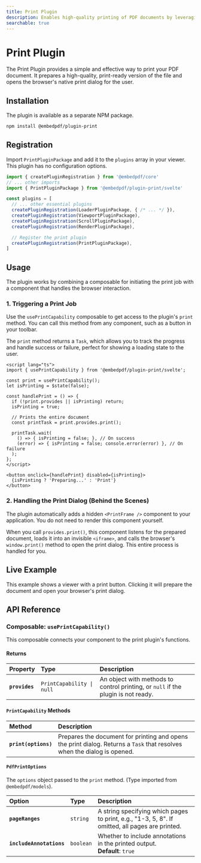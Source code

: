 ```yaml
---
title: Print Plugin
description: Enables high-quality printing of PDF documents by leveraging the browser's native print dialog in Svelte.
searchable: true
---
```


# Print Plugin

The Print Plugin provides a simple and effective way to print your PDF document. It prepares a high-quality, print-ready version of the file and opens the browser's native print dialog for the user.

## Installation

The plugin is available as a separate NPM package.

```sh npm2yarn
npm install @embedpdf/plugin-print
````

## Registration

Import `PrintPluginPackage` and add it to the `plugins` array in your viewer. This plugin has no configuration options.

```typescript {3, 13}
import { createPluginRegistration } from '@embedpdf/core'
// ... other imports
import { PrintPluginPackage } from '@embedpdf/plugin-print/svelte'

const plugins = [
  // ... other essential plugins
  createPluginRegistration(LoaderPluginPackage, { /* ... */ }),
  createPluginRegistration(ViewportPluginPackage),
  createPluginRegistration(ScrollPluginPackage),
  createPluginRegistration(RenderPluginPackage),

  // Register the print plugin
  createPluginRegistration(PrintPluginPackage),
]
```

## Usage

The plugin works by combining a composable for initiating the print job with a component that handles the browser interaction.

### 1\. Triggering a Print Job

Use the `usePrintCapability` composable to get access to the plugin's `print` method. You can call this method from any component, such as a button in your toolbar.

The `print` method returns a `Task`, which allows you to track the progress and handle success or failure, perfect for showing a loading state to the user.

```svelte
<script lang="ts">
import { usePrintCapability } from '@embedpdf/plugin-print/svelte';

const print = usePrintCapability();
let isPrinting = $state(false);

const handlePrint = () => {
  if (!print.provides || isPrinting) return;
  isPrinting = true;
  
  // Prints the entire document
  const printTask = print.provides.print();

  printTask.wait(
    () => { isPrinting = false; }, // On success
    (error) => { isPrinting = false; console.error(error) }, // On failure
  );
};
</script>

<button onclick={handlePrint} disabled={isPrinting}>
  {isPrinting ? 'Preparing...' : 'Print'}
</button>
```

### 2\. Handling the Print Dialog (Behind the Scenes)

The plugin automatically adds a hidden `<PrintFrame />` component to your application. You do not need to render this component yourself.

When you call `provides.print()`, this component listens for the prepared document, loads it into an invisible `<iframe>`, and calls the browser's `window.print()` method to open the print dialog. This entire process is handled for you.

## Live Example

This example shows a viewer with a print button. Clicking it will prepare the document and open your browser's print dialog.


<PrintExample />

## API Reference

### Composable: `usePrintCapability()`

This composable connects your component to the print plugin's functions.

#### Returns

| Property | Type | Description |
| :--- | :--- | :--- |
| **`provides`** | `PrintCapability \| null` | An object with methods to control printing, or `null` if the plugin is not ready. |

#### `PrintCapability` Methods

| Method | Description |
| :--- | :--- |
| **`print(options)`** | Prepares the document for printing and opens the print dialog. Returns a `Task` that resolves when the dialog is opened. |

#### `PdfPrintOptions`

The `options` object passed to the `print` method. (Type imported from `@embedpdf/models`).

| Option | Type | Description |
| :--- | :--- | :--- |
| **`pageRanges`** | `string` | A string specifying which pages to print, e.g., "1-3, 5, 8". If omitted, all pages are printed. |
| **`includeAnnotations`**| `boolean`| Whether to include annotations in the printed output. <br />**Default**: `true` |


